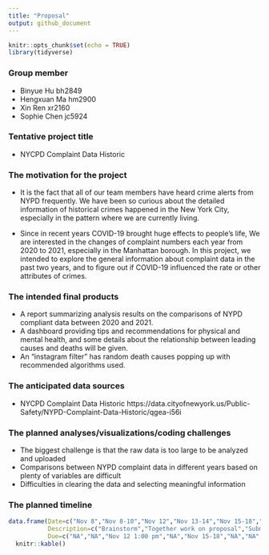 ```yaml
---
title: "Proposal"
output: github_document
---
```


```r
knitr::opts_chunk$set(echo = TRUE)
library(tidyverse)
```

### Group member
* Binyue Hu bh2849
* Hengxuan Ma hm2900
* Xin Ren xr2160
* Sophie Chen jc5924

### Tentative project title
* NYCPD Complaint Data Historic  

### The motivation for the project
* It is the fact that all of our team members have heard crime alerts from NYPD frequently. We have been so curious about the detailed information of historical crimes happened in the New York City, especially in the pattern where we are currently living. 

* Since in recent years COVID-19 brought huge effects to people's life, We are interested in the changes of complaint numbers each year from 2020 to 2021, especially in the Manhattan borough. In this project, we intended to explore the general information about complaint data in the past two years, and to figure out if COVID-19 influenced the rate or other attributes of crimes.

### The intended final products 
* A report summarizing analysis results on the comparisons of NYPD compliant data between 2020 and 2021.
* A dashboard providing tips and recommendations for physical and mental health, and some details about the relationship between leading causes and deaths will be given.
* An "instagram filter" has random death causes popping up with recommended algorithms used.

### The anticipated data sources
* NYCPD Complaint Data Historic
https://data.cityofnewyork.us/Public-Safety/NYPD-Complaint-Data-Historic/qgea-i56i

### The planned analyses/visualizations/coding challenges
- The biggest challenge is that the raw data is too large to be analyzed and uploaded
- Comparisons between NYPD complaint data in different years based on plenty of variables are difficult
- Difficulties in clearing the data and selecting meaningful information

### The planned timeline
```r
data.frame(Date=c("Nov 8","Nov 8-10","Nov 12","Nov 13-14","Nov 15-18","Nov 30","Dec 4","Dec 10","Dec 10","Dec 12-14","Dec 15"),
           Description=c("Brainstorm","Together work on proposal","Submit the proposal","Distribute tasks","Project reviewing meeting","Finish the coding part","Start to construct a webpage","Report&webpage and screencast","Peer assessment","Practice for presentation","In class discussion of project"),
           Due=c("NA","NA","Nov 12 1:00 pm","NA","Nov 15-18","NA","NA","Dec 10 11:59 pm","Dec 10 11:59 pm","NA","Dec 15")) %>% 
  knitr::kable()
```








